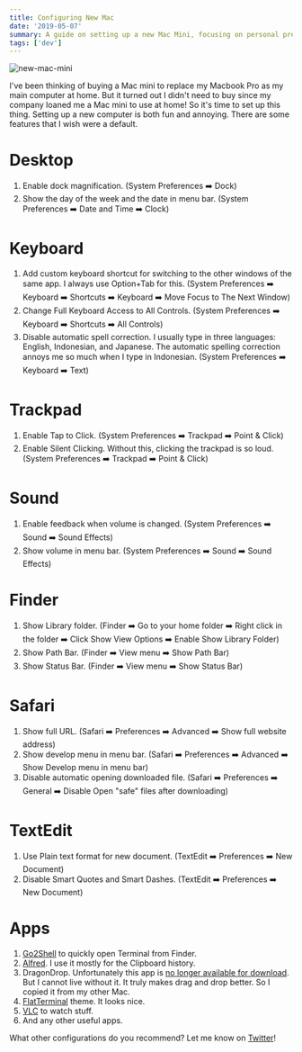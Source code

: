 ```yaml
---
title: Configuring New Mac
date: '2019-05-07'
summary: A guide on setting up a new Mac Mini, focusing on personal preferences and essential configurations.
tags: ['dev']
---
```


![new-mac-mini](/static/images/articles/new-mac-mini.jpg)

I've been thinking of buying a Mac mini to replace my Macbook Pro as my main computer at home. But it turned out I didn't need to buy since my company loaned me a Mac mini to use at home! So it's time to set up this thing. Setting up a new computer is both fun and annoying. There are some features that I wish were a default.

# Desktop

1. Enable dock magnification. (System Preferences ➡️ Dock)
2. Show the day of the week and the date in menu bar. (System Preferences ➡️ Date and Time ➡️ Clock)

# Keyboard

1. Add custom keyboard shortcut for switching to the other windows of the same app. I always use Option+Tab for this. (System Preferences ➡️ Keyboard ➡️ Shortcuts ➡️ Keyboard ➡️ Move Focus to The Next Window)
2. Change Full Keyboard Access to All Controls. (System Preferences ➡️ Keyboard ➡️ Shortcuts ➡️ All Controls)
3. Disable automatic spell correction. I usually type in three languages: English, Indonesian, and Japanese. The automatic spelling correction annoys me so much when I type in Indonesian. (System Preferences ➡️ Keyboard ➡️ Text)

# Trackpad

1. Enable Tap to Click. (System Preferences ➡️ Trackpad ➡️ Point & Click)
2. Enable Silent Clicking. Without this, clicking the trackpad is so loud. (System Preferences ➡️ Trackpad ➡️ Point & Click)

# Sound

1. Enable feedback when volume is changed. (System Preferences ➡️ Sound ➡️ Sound Effects)
2. Show volume in menu bar. (System Preferences ➡️ Sound ➡️ Sound Effects)

# Finder

1. Show Library folder. (Finder ➡️ Go to your home folder ➡️ Right click in the folder ➡️ Click Show View Options ➡️ Enable Show Library Folder)
2. Show Path Bar. (Finder ➡️ View menu ➡️ Show Path Bar)
3. Show Status Bar. (Finder ➡️ View menu ➡️ Show Status Bar)

# Safari

1. Show full URL. (Safari ➡️ Preferences ➡️ Advanced ➡️ Show full website address)
2. Show develop menu in menu bar. (Safari ➡️ Preferences ➡️ Advanced ➡️ Show Develop menu in menu bar)
3. Disable automatic opening downloaded file. (Safari ➡️ Preferences ➡️ General ➡️ Disable Open "safe" files after downloading)

# TextEdit

1. Use Plain text format for new document. (TextEdit ➡️ Preferences ➡️ New Document)
2. Disable Smart Quotes and Smart Dashes. (TextEdit ➡️ Preferences ➡️ New Document)

# Apps

1. [Go2Shell](https://zipzapmac.com/Go2Shell) to quickly open Terminal from Finder.
2. [Alfred](https://www.alfredapp.com). I use it mostly for the Clipboard history.
3. DragonDrop. Unfortunately this app is [no longer available for download](https://twitter.com/DragonDropApp/status/618642103996821505?s=20). But I cannot live without it. It truly makes drag and drop better. So I copied it from my other Mac.
4. [FlatTerminal](https://github.com/ahmetsulek/flat-terminal) theme. It looks nice.
5. [VLC](https://www.videolan.org/vlc/index.html) to watch stuff.
6. And any other useful apps.

What other configurations do you recommend? Let me know on [Twitter](https://twitter.com/2co_p)!
